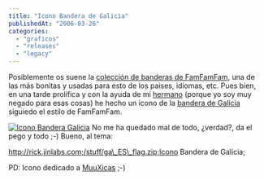 ```yaml
---
title: "Icono Bandera de Galicia"
publishedAt: "2006-03-26"
categories: 
  - "graficos"
  - "releases"
  - "legacy"
---
```


Posiblemente os suene la [colección de banderas de FamFamFam](http://www.famfamfam.com/lab/icons/flags/), una de las más bonitas y usadas para esto de los paises, idiomas, etc. Pues bien, en una tarde prolífica y con la ayuda de mi [hermano](http://jago.jinlabs.com/blog) (porque yo soy muy negado para esas cosas) he hecho un icono de la [bandera de Galicia](http://es.wikipedia.org/wiki/Bandera_de_Galicia) siguiedo el estilo de FamFamFam.

[![Icono Bandera Galicia](http://rick.jinlabs.com/i/preview_ga.png)](http://rick.jinlabs.com/i/preview_ga.png "Icono Bandera Galicia") No me ha quedado mal de todo, ¿verdad?, da el pego y todo ;-) Bueno, al tema:

http://rick.jinlabs.com;/stuff/ga\_ES\_flag.zip;Icono Bandera de Galicia;

PD: Icono dedicado a [MuuXicas](http://joseate.orgfree.com/) ;-)
